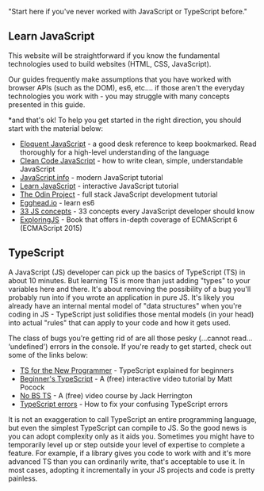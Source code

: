 
  "Start here if you've never worked with JavaScript or TypeScript before."


## Learn JavaScript

This website will be straightforward if you know the fundamental technologies used to build websites (HTML, CSS, JavaScript).

Our guides frequently make assumptions that you have worked with browser APIs (such as the DOM), es6, etc.… if those aren't the everyday technologies you work with - you may struggle with many concepts presented in this guide.

\*and that's ok! To help you get started in the right direction, you should start with the material below:

- [Eloquent JavaScript](https://eloquentjavascript.net/) - a good desk reference to keep bookmarked. Read thoroughly for a high-level understanding of the language
- [Clean Code JavaScript](https://github.com/ryanmcdermott/clean-code-javascript) - how to write clean, simple, understandable JavaScript
- [JavaScript.info](https://javascript.info/) - modern JavaScript tutorial
- [Learn JavaScript](https://learnjavascript.online/) - interactive JavaScript tutorial
- [The Odin Project](https://www.theodinproject.com/paths/full-stack-javascript) - full stack JavaScript development tutorial
- [Egghead.io](https://egghead.io/courses/learn-es6-ecmascript-2015) - learn es6
- [33 JS concepts](https://github.com/leonardomso/33-js-concepts) - 33 concepts every JavaScript developer should know
- [ExploringJS](https://exploringjs.com/es6.html) - Book that offers in-depth coverage of ECMAScript 6 (ECMAScript 2015)

## TypeScript

A JavaScript (JS) developer can pick up the basics of TypeScript (TS) in about 10 minutes. But learning TS is more than just adding "types" to your variables here and there. It's about removing the possibility of a bug you'll probably run into if you wrote an application in pure JS. It's likely you already have an internal mental model of "data structures" when you're coding in JS - TypeScript just solidifies those mental models (in your head) into actual "rules" that can apply to your code and how it gets used.

The class of bugs you're getting rid of are all those pesky (…cannot read… ‘undefined') errors in the console. If you're ready to get started, check out some of the links below:

- [TS for the New Programmer](https://www.typescriptlang.org/docs/handbook/typescript-from-scratch.html) - TypeScript explained for beginners
- [Beginner's TypeScript](https://www.totaltypescript.com/tutorials/beginners-typescript) - A (free) interactive video tutorial by Matt Pocock
- [No BS TS](https://www.youtube.com/playlist?list=PLNqp92_EXZBJYFrpEzdO2EapvU0GOJ09n) - A (free) video course by Jack Herrington
- [TypeScript errors](https://typescript.tv/errors/) - How to fix your confusing TypeScript errors

It is not an exaggeration to call TypeScript an entire programming language, but even the simplest TypeScript can compile to JS. So the good news is you can adopt complexity only as it aids you. Sometimes you might have to temporarily level up or step outside your level of expertise to complete a feature. For example, if a library gives you code to work with and it's more advanced TS than you can ordinarily write, that's acceptable to use it. In most cases, adopting it incrementally in your JS projects and code is pretty painless.

